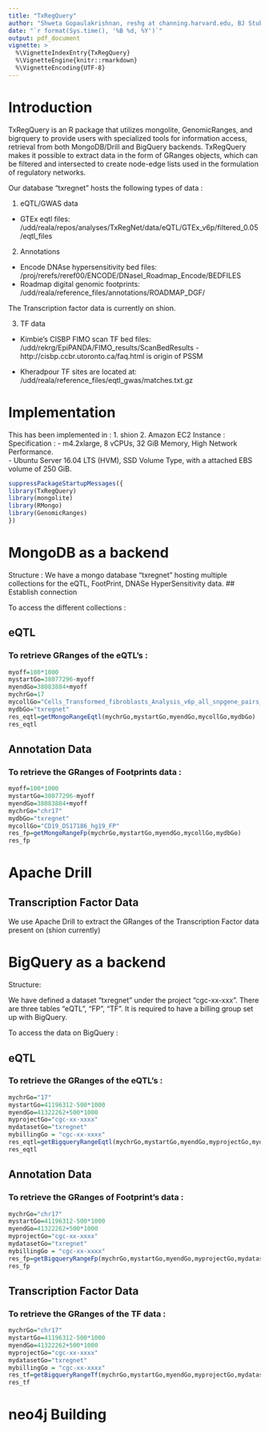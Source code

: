 ```yaml
---
title: "TxRegQuery"
author: "Shweta Gopaulakrishnan, reshg at channing.harvard.edu, BJ Stubbs rebjh at channing.harvard.edu"
date: "`r format(Sys.time(), '%B %d, %Y')`"
output: pdf_document
vignette: >
  %\VignetteIndexEntry{TxRegQuery}
  %\VignetteEngine{knitr::rmarkdown}
  %\VignetteEncoding{UTF-8}
---
```


# Introduction

TxRegQuery is an R package that utilizes mongolite, GenomicRanges, and bigrquery to provide users with specialized tools for information access, retrieval from both MongoDB/Drill and BigQuery backends. TxRegQuery makes it possible to extract data in the form of GRanges objects, which can be filtered and intersected to create node-edge lists used in the formulation of regulatory networks. 

Our database "txregnet" hosts the following types of data : 

1.  eQTL/GWAS data
- GTEx eqtl files: /udd/reala/repos/analyses/TxRegNet/data/eQTL/GTEx_v6p/filtered_0.05/eqtl_files

2.  Annotations

- Encode DNAse hypersensitivity bed files: /proj/rerefs/reref00/ENCODE/DNaseI_Roadmap_Encode/BEDFILES
- Roadmap digital genomic footprints: /udd/reala/reference_files/annotations/ROADMAP_DGF/

The Transcription factor data is currently on shion. 

3. TF data

- Kimbie's CISBP FIMO scan TF bed files: /udd/rekrg/EpiPANDA/FIMO_results/ScanBedResults - http://cisbp.ccbr.utoronto.ca/faq.html is origin of PSSM

- Kheradpour TF sites are located at: /udd/reala/reference_files/eqtl_gwas/matches.txt.gz

# Implementation 

This has been implemented in : 
1. shion 
2. Amazon EC2 Instance :
   Specification : 
   - m4.2xlarge, 8 vCPUs, 32 GiB Memory, High Network Performance.  
   - Ubuntu Server 16.04 LTS (HVM), SSD Volume Type, with a attached EBS volume of 250 GiB.

```r
suppressPackageStartupMessages({
library(TxRegQuery)
library(mongolite)
library(RMongo)
library(GenomicRanges)
})
```
# MongoDB as a backend 

Structure : 
We have a mongo database "txregnet" hosting multiple collections for the eQTL, FootPrint, DNASe HyperSensitivity data. 
## Establish connection 
 
To access the different collections : 

## eQTL
### To retrieve GRanges of the eQTL's : 

```r

myoff=100*1000
mystartGo=38077296-myoff
myendGo=38083884+myoff
mychrGo=17
mycollGo="Cells_Transformed_fibroblasts_Analysis_v6p_all_snpgene_pairs_eQTL"
mydbGo="txregnet"
res_eqtl=getMongoRangeEqtl(mychrGo,mystartGo,myendGo,mycollGo,mydbGo)
res_eqtl
```

## Annotation Data
### To retrieve the GRanges of Footprints data :

```r

myoff=100*1000
mystartGo=38077296-myoff
myendGo=38083884+myoff
mychrGo="chr17"
mydbGo="txregnet"
mycollGo="CD19_DS17186_hg19_FP"
res_fp=getMongoRangeFp(mychrGo,mystartGo,myendGo,mycollGo,mydbGo)
res_fp
```

# Apache Drill
## Transcription Factor Data

We use Apache Drill to extract the GRanges of the Transcription Factor data present on (shion currently)

# BigQuery as a backend

Structure:

We have defined a dataset "txregnet" under the project "cgc-xx-xxx". There are three tables "eQTL", "FP", "TF". 
It is required to have a billing group set up with BigQuery.

To access the data on BigQuery : 

## eQTL 
### To retrieve the GRanges of the eQTL's : 

```r

mychrGo="17"
mystartGo=41196312-500*1000
myendGo=41322262+500*1000
myprojectGo="cgc-xx-xxxx"
mydatasetGo="txregnet"
mybillingGo = "cgc-xx-xxxx"
res_eqtl=getBigqueryRangeEqtl(mychrGo,mystartGo,myendGo,myprojectGo,mydatasetGo,mybillingGo)
res_eqtl
```
## Annotation Data 
### To retrieve the GRanges of Footprint's data : 

```r

mychrGo="chr17"
mystartGo=41196312-500*1000
myendGo=41322262+500*1000
myprojectGo="cgc-xx-xxxx"
mydatasetGo="txregnet"
mybillingGo = "cgc-xx-xxxx"
res_fp=getBigqueryRangeFp(mychrGo,mystartGo,myendGo,myprojectGo,mydatasetGo,mybillingGo)
res_fp
```
## Transcription Factor Data
### To retrieve the GRanges of the TF data : 

```r

mychrGo="chr17"
mystartGo=41196312-500*1000
myendGo=41322262+500*1000
myprojectGo="cgc-xx-xxxx"
mydatasetGo="txregnet"
mybillingGo = "cgc-xx-xxxx"
res_tf=getBigqueryRangeTf(mychrGo,mystartGo,myendGo,myprojectGo,mydatasetGo,mybillingGo)
res_tf
```
# neo4j Building 




